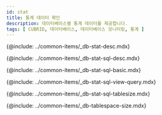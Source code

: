 ```yaml
---
id: stat
title: 통계 데이터 확인
description: 데이터베이스별 통계 데이터를 제공합니다.
tags: [ CUBRID, 데이터베이스, 데이터베이스 모니터링, 통계 ]
---
```



<!-- 개요 -->
{@include: ../common-items/_db-stat-desc.mdx}

<!-- SQL 통계 -->
{@include: ../common-items/_db-stat-sql-desc.mdx}

<!-- SQL 통계 기본 사용 안내 -->
{@include: ../common-items/_db-stat-sql-basic.mdx}  

<!-- 쿼리별 수행 추이, 자세히 보기 -->
{@include: ../common-items/_db-stat-sql-view-query.mdx}

<!-- 테이블 사이즈 증감 -->
{@include: ../common-items/_db-stat-sql-tablesize.mdx} 

<!-- 테이블스페이스 사이즈 -->
{@include: ../common-items/_db-tablespace-size.mdx} 
